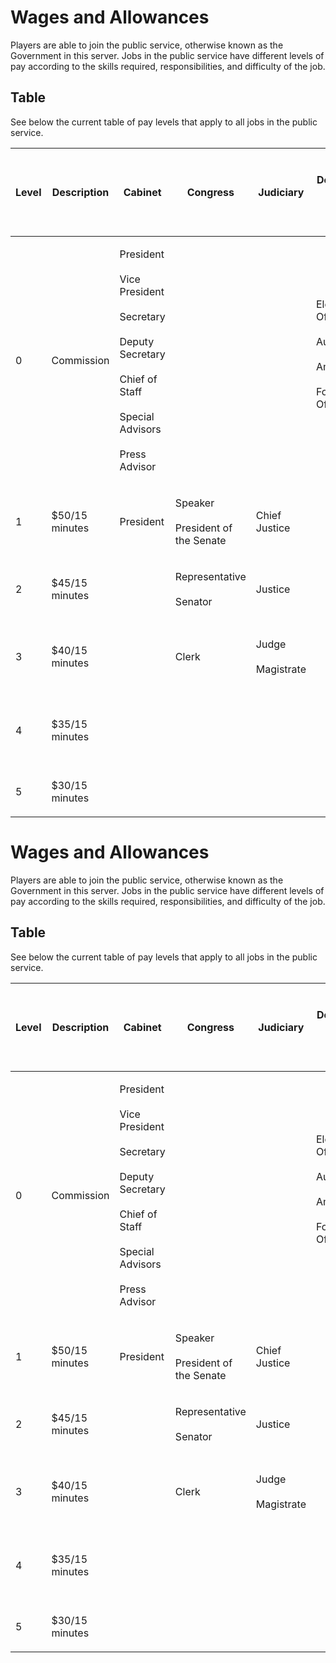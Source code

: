<span id="wages-and-allowances"></span>
= Wages and Allowances =

Players are able to join the public service, otherwise known as the Government in this server. Jobs in the public service have different levels of pay according to the skills required, responsibilities, and difficulty of the job.

<span id="table"></span>
== Table ==

See below the current table of pay levels that apply to all jobs in the public service.

{| class="wikitable"
|-
! Level
! Description
! Cabinet
! Congress
! Judiciary
! Department<br></br> of State
! Department of<br></br> Interior
! Department of<br></br> Legal Affairs
! Department of<br></br> Public Affairs
! Department of<br></br> Justice
! Department of<br></br> Health
! Department of Construction<br></br> and Transportation
! Department of<br></br> Education
! Department of<br></br> Commerce
|-
| 0
| Commission
| President<br></br> Vice President<br></br> Secretary<br></br> Deputy Secretary<br></br> Chief of Staff<br></br> Special Advisors<br></br> Press Advisor
|
|
| Electoral Officer<br></br> Auditor<br></br> Ambassador<br></br> Foreign Officer<br></br>
| Ranger<br></br> Environment Manager<br></br> Supply Manager
| State Prosecutor
| Media Advisor<br></br> Event Coordinator<br></br> Media Manager<br></br> Event Manager<br></br> Tour Manager
|
|
| Construction Manager<br></br> Inspection Manager<br></br> Constructor<br></br> Building Inspector
| Education Manager<br></br> Archivist<br></br> Guide<br></br> Archive Manager
| Economist
|-
| 1
| $50/15 minutes
| President
| Speaker<br></br> President of the Senate
| Chief Justice
|
|
|
|
|
|
|
|
|
|-
| 2
| $45/15 minutes
|
| Representative<br></br> Senator
| Justice
|
|
|
|
|
|
|
|
|
|-
| 3
| $40/15 minutes
|
| Clerk
| Judge<br></br> Magistrate
|
|
|
|
| Captain<br></br> Lieutenant<br></br>
| Medical Specialist
|
|
|
|-
| 4
| $35/15 minutes
|
|
|
|
|
|
|
| Police Officer<br></br> Recruit
| Paramedic
|
|
|
|-
| 5
| $30/15 minutes
|
|
|
|
|
|
|
|
| Doctor
|
|
|
|}

{{Tip||| All professions and trade jobs get paid!

Congress has legislated a '''Universal Basic Income''' at $5 per 15 minutes that all trade jobs and professions are eligible for.}}

<span id="wages-and-allowances-1"></span>
= Wages and Allowances =

Players are able to join the public service, otherwise known as the Government in this server. Jobs in the public service have different levels of pay according to the skills required, responsibilities, and difficulty of the job.

<span id="table-1"></span>
== Table ==

See below the current table of pay levels that apply to all jobs in the public service.

{| class="wikitable"
|-
! Level
! Description
! Cabinet
! Congress
! Judiciary
! Department<br></br> of State
! Department of<br></br> Interior
! Department of<br></br> Legal Affairs
! Department of<br></br> Public Affairs
! Department of<br></br> Justice
! Department of<br></br> Health
! Department of Construction<br></br> and Transportation
! Department of<br></br> Education
! Department of<br></br> Commerce
|-
| 0
| Commission
| President<br></br> Vice President<br></br> Secretary<br></br> Deputy Secretary<br></br> Chief of Staff<br></br> Special Advisors<br></br> Press Advisor
|
|
| Electoral Officer<br></br> Auditor<br></br> Ambassador<br></br> Foreign Officer<br></br>
| Ranger<br></br> Environment Manager<br></br> Supply Manager
| State Prosecutor
| Media Advisor<br></br> Event Coordinator<br></br> Media Manager<br></br> Event Manager<br></br> Tour Manager
|
|
| Construction Manager<br></br> Inspection Manager<br></br> Constructor<br></br> Building Inspector
| Education Manager<br></br> Archivist<br></br> Guide<br></br> Archive Manager
| Economist
|-
| 1
| $50/15 minutes
| President
| Speaker<br></br> President of the Senate
| Chief Justice
|
|
|
|
|
|
|
|
|
|-
| 2
| $45/15 minutes
|
| Representative<br></br> Senator
| Justice
|
|
|
|
|
|
|
|
|
|-
| 3
| $40/15 minutes
|
| Clerk
| Judge<br></br> Magistrate
|
|
|
|
| Captain<br></br> Lieutenant<br></br>
| Medical Specialist
|
|
|
|-
| 4
| $35/15 minutes
|
|
|
|
|
|
|
| Police Officer<br></br> Recruit
| Paramedic
|
|
|
|-
| 5
| $30/15 minutes
|
|
|
|
|
|
|
|
| Doctor
|
|
|
|}

{{Tip||| All professions and trade jobs get paid!

Congress has legislated a '''Universal Basic Income''' at $5 per 15 minutes that all trade jobs and professions are eligible for.}}
